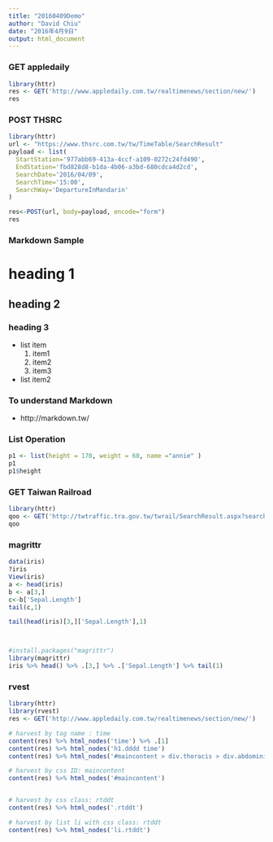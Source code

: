 ```yaml
---
title: "20160409Demo"
author: "David Chiu"
date: "2016年4月9日"
output: html_document
---
```


### GET appledaily
```r
library(httr)
res <- GET('http://www.appledaily.com.tw/realtimenews/section/new/')
res

```

### POST THSRC
```r
library(httr)
url <- "https://www.thsrc.com.tw/tw/TimeTable/SearchResult"
payload <- list(
  StartStation='977abb69-413a-4ccf-a109-0272c24fd490',
  EndStation='fbd828d8-b1da-4b06-a3bd-680cdca4d2cd',
  SearchDate='2016/04/09',
  SearchTime='15:00',
  SearchWay='DepartureInMandarin'
)

res<-POST(url, body=payload, encode="form")
res

```


### Markdown Sample

# heading 1
## heading 2
### heading 3

- list item
    1. item1
    2. item2
    3. item3
- list item2

### To understand Markdown
- http://markdown.tw/

### List Operation
```r
p1 <- list(height = 170, weight = 60, name ="annie" )
p1
p1$height

```

### GET Taiwan Railroad

```r
library(httr)
qoo <- GET('http://twtraffic.tra.gov.tw/twrail/SearchResult.aspx?searchtype=0&searchdate=2016/04/09&fromstation=1810&tostation=1008&trainclass=%271100%27,%271101%27,%271102%27,%271107%27,%271108%27,%271110%27,%271120%27&fromtime=0600&totime=2359')
qoo

```


### magrittr

```r

data(iris)
?iris
View(iris)
a <- head(iris)
b <- a[3,]
c<-b['Sepal.Length']
tail(c,1)

tail(head(iris)[3,]['Sepal.Length'],1)



#install.packages("magrittr")
library(magrittr)
iris %>% head() %>% .[3,] %>% .['Sepal.Length'] %>% tail(1)
```

### rvest
```r
library(httr)
library(rvest)
res <- GET('http://www.appledaily.com.tw/realtimenews/section/new/')

# harvest by tag name : time
content(res) %>% html_nodes('time') %>% .[1]
content(res) %>% html_nodes('h1.dddd time') 
content(res) %>% html_nodes('#maincontent > div.thoracis > div.abdominis.rlby.clearmen > h1 > time') %>% html_text()

# harvest by css ID: maincontent
content(res) %>% html_nodes('#maincontent') 


# harvest by css class: rtddt
content(res) %>% html_nodes('.rtddt') 

# harvest by list li with css class: rtddt
content(res) %>% html_nodes('li.rtddt') 
```


